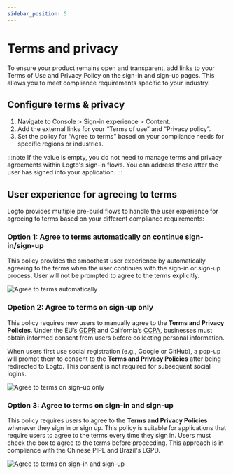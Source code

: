 ```yaml
---
sidebar_position: 5
---
```


# Terms and privacy

To ensure your product remains open and transparent, add links to your Terms of Use and Privacy Policy on the sign-in and sign-up pages. This allows you to meet compliance requirements specific to your industry.

## Configure terms & privacy

1. Navigate to <CloudLink to="/sign-in-experience/content">Console > Sign-in experience > Content</CloudLink>.
2. Add the external links for your “Terms of use” and “Privacy policy”.
3. Set the policy for “Agree to terms” based on your compliance needs for specific regions or industries.

:::note
If the value is empty, you do not need to manage terms and privacy agreements within Logto's sign-in flows. You can address these after the user has signed into your application.
:::

## User experience for agreeing to terms

Logto provides multiple pre-build flows to handle the user experience for agreeing to terms based on your different compliance requirements:

### Option 1: Agree to terms automatically on continue sign-in/sign-up

This policy provides the smoothest user experience by automatically agreeing to the terms when the user continues with the sign-in or sign-up process.
User will not be prompted to agree to the terms explicitly.

![Agree to terms automatically](./assets/auto-agree-to-terms.png)

### Opetion 2: Agree to terms on sign-up only

This policy requires new users to manually agree to the **Terms and Privacy Policies**. Under the EU’s [GDPR](https://gdpr-info.eu/art-4-gdpr/) and California’s [CCPA](https://oag.ca.gov/privacy/ccpa), businesses must obtain informed consent from users before collecting personal information.

When users first use social registration (e.g., Google or GitHub), a pop-up will prompt them to consent to the **Terms and Privacy Policies** after being redirected to Logto. This consent is not required for subsequent social logins.

![Agree to terms on sign-up only](./assets/sign-up-only-agree-to-terms.png)

### Option 3: Agree to terms on sign-in and sign-up

This policy requires users to agree to the **Terms and Privacy Policies** whenever they sign in or sign up. This policy is suitable for applications that require users to agree to the terms every time they sign in. Users must check the box to agree to the terms before proceeding. This approach is in compliance with the Chinese PIPL and Brazil's LGPD.

![Agree to terms on sign-in and sign-up](./assets/sign-in-agree-to-terms.png)
